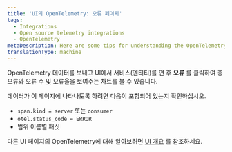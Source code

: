```yaml
---
title: 'UI의 OpenTelemetry: 오류 페이지'
tags:
  - Integrations
  - Open source telemetry integrations
  - OpenTelemetry
metaDescription: Here are some tips for understanding the OpenTelemetry errors page in the New Relic UI.
translationType: machine
---
```


OpenTelemetry 데이터를 보내고 UI에서 서비스(엔티티)를 연 후 **오류** 를 클릭하여 총 오류와 오류 수 및 오류율을 보여주는 차트를 볼 수 있습니다.

데이터가 이 페이지에 나타나도록 하려면 다음이 포함되어 있는지 확인하십시오.

* `span.kind = server` 또는 `consumer`
* `otel.status_code = ERROR`
* 범위 이름별 패싯

다른 UI 페이지의 OpenTelemetry에 대해 알아보려면 [UI 개요](/docs/more-integrations/open-source-telemetry-integrations/opentelemetry/view-your-data/opentelemetry-view-your-data) 를 참조하세요.